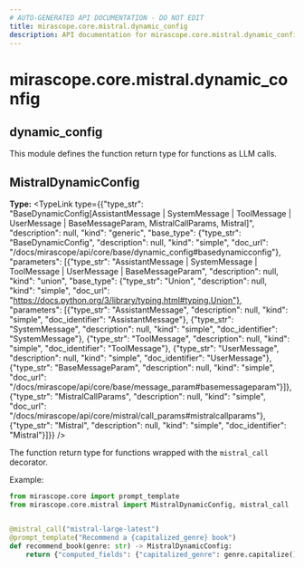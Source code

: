 ```yaml
---
# AUTO-GENERATED API DOCUMENTATION - DO NOT EDIT
title: mirascope.core.mistral.dynamic_config
description: API documentation for mirascope.core.mistral.dynamic_config
---
```


# mirascope.core.mistral.dynamic_config

## <ApiType type="Module" path="core/mistral/dynamic_config" symbolName="dynamic_config" /> dynamic_config

This module defines the function return type for functions as LLM calls.

## <ApiType type="Attribute" path="core/mistral/dynamic_config" symbolName="MistralDynamicConfig" /> MistralDynamicConfig

**Type:** <TypeLink type={{"type_str": "BaseDynamicConfig[AssistantMessage | SystemMessage | ToolMessage | UserMessage | BaseMessageParam, MistralCallParams, Mistral]", "description": null, "kind": "generic", "base_type": {"type_str": "BaseDynamicConfig", "description": null, "kind": "simple", "doc_url": "/docs/mirascope/api/core/base/dynamic_config#basedynamicconfig"}, "parameters": [{"type_str": "AssistantMessage | SystemMessage | ToolMessage | UserMessage | BaseMessageParam", "description": null, "kind": "union", "base_type": {"type_str": "Union", "description": null, "kind": "simple", "doc_url": "https://docs.python.org/3/library/typing.html#typing.Union"}, "parameters": [{"type_str": "AssistantMessage", "description": null, "kind": "simple", "doc_identifier": "AssistantMessage"}, {"type_str": "SystemMessage", "description": null, "kind": "simple", "doc_identifier": "SystemMessage"}, {"type_str": "ToolMessage", "description": null, "kind": "simple", "doc_identifier": "ToolMessage"}, {"type_str": "UserMessage", "description": null, "kind": "simple", "doc_identifier": "UserMessage"}, {"type_str": "BaseMessageParam", "description": null, "kind": "simple", "doc_url": "/docs/mirascope/api/core/base/message_param#basemessageparam"}]}, {"type_str": "MistralCallParams", "description": null, "kind": "simple", "doc_url": "/docs/mirascope/api/core/mistral/call_params#mistralcallparams"}, {"type_str": "Mistral", "description": null, "kind": "simple", "doc_identifier": "Mistral"}]}} />

The function return type for functions wrapped with the `mistral_call` decorator.

Example:

```python
from mirascope.core import prompt_template
from mirascope.core.mistral import MistralDynamicConfig, mistral_call


@mistral_call("mistral-large-latest")
@prompt_template("Recommend a {capitalized_genre} book")
def recommend_book(genre: str) -> MistralDynamicConfig:
    return {"computed_fields": {"capitalized_genre": genre.capitalize()}}
```



